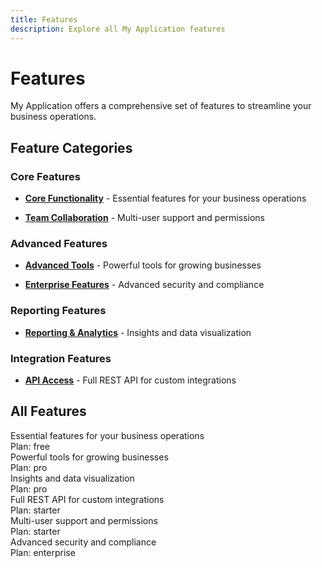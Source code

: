 ```yaml
---
title: Features
description: Explore all My Application features
---
```


# Features

My Application offers a comprehensive set of features to streamline your business operations.

## Feature Categories


### Core Features


- **[Core Functionality](/docs/features/core)** - Essential features for your business operations

- **[Team Collaboration](/docs/features/collaboration)** - Multi-user support and permissions



### Advanced Features


- **[Advanced Tools](/docs/features/advanced)** - Powerful tools for growing businesses

- **[Enterprise Features](/docs/features/enterprise)** - Advanced security and compliance



### Reporting Features


- **[Reporting & Analytics](/docs/features/reporting)** - Insights and data visualization



### Integration Features


- **[API Access](/docs/api)** - Full REST API for custom integrations



## All Features

<Cards>

  <Card title="Core Functionality" href="/docs/features/core">
    Essential features for your business operations
    <div className="text-sm text-gray-600 mt-2">
      Plan: free
    </div>
  </Card>

  <Card title="Advanced Tools" href="/docs/features/advanced">
    Powerful tools for growing businesses
    <div className="text-sm text-gray-600 mt-2">
      Plan: pro
    </div>
  </Card>

  <Card title="Reporting & Analytics" href="/docs/features/reporting">
    Insights and data visualization
    <div className="text-sm text-gray-600 mt-2">
      Plan: pro
    </div>
  </Card>

  <Card title="API Access" href="/docs/api">
    Full REST API for custom integrations
    <div className="text-sm text-gray-600 mt-2">
      Plan: starter
    </div>
  </Card>

  <Card title="Team Collaboration" href="/docs/features/collaboration">
    Multi-user support and permissions
    <div className="text-sm text-gray-600 mt-2">
      Plan: starter
    </div>
  </Card>

  <Card title="Enterprise Features" href="/docs/features/enterprise">
    Advanced security and compliance
    <div className="text-sm text-gray-600 mt-2">
      Plan: enterprise
    </div>
  </Card>

</Cards>
